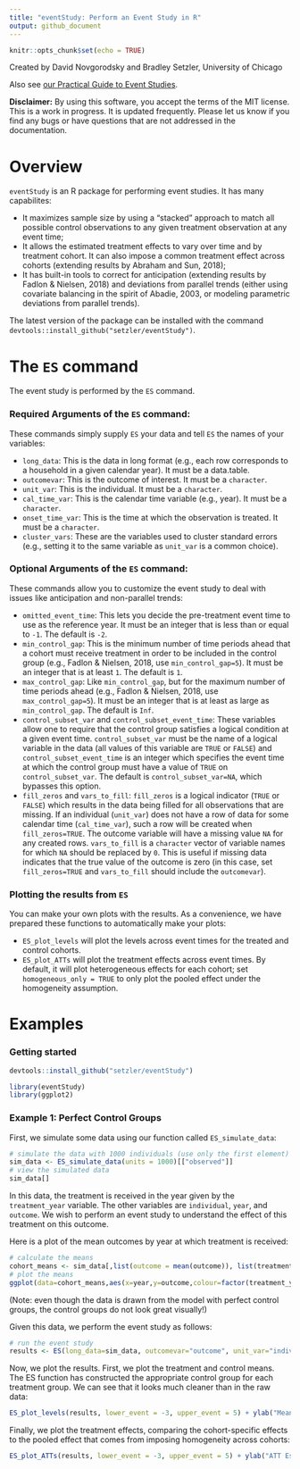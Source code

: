 ```yaml
---
title: "eventStudy: Perform an Event Study in R"
output: github_document
---
```


```r
knitr::opts_chunk$set(echo = TRUE)
```


Created by David Novgorodsky and Bradley Setzler, University of Chicago

Also see [our Practical Guide to Event Studies](https://github.com/setzler/eventStudy/blob/master/guide/event_study_guide.pdf).

**Disclaimer:** By using this software, you accept the terms of the MIT license. This is a work in progress. It is updated frequently. Please let us know if you find any bugs or have questions that are not addressed in the documentation.



# Overview

`eventStudy` is an R package for performing event studies. It has many capabilites:

- It maximizes sample size by using a "stacked" approach to match all possible control observations to any given treatment observation at any event time;
- It allows the estimated treatment effects to vary over time and by treatment cohort. It can also impose a common treatment effect across cohorts (extending results by Abraham and Sun, 2018);
- It has built-in tools to correct for anticipation (extending results by Fadlon & Nielsen, 2018) and deviations from parallel trends (either using covariate balancing in the spirit of Abadie, 2003, or modeling parametric deviations from parallel trends).




The latest version of the package can be installed with the command `devtools::install_github("setzler/eventStudy")`.

# The `ES` command

The event study is performed by the `ES` command.

### Required Arguments of the `ES` command:

These commands simply supply `ES` your data and tell `ES` the names of your variables:

- `long_data`: This is the data in long format (e.g., each row corresponds to a household in a given calendar year). It must be a data.table.
- `outcomevar`: This is the outcome of interest. It must be a `character`.
- `unit_var`: This is the individual. It must be a `character`.
- `cal_time_var`: This is the calendar time variable (e.g., year). It must be a `character`.
- `onset_time_var`: This is the time at which the observation is treated. It must be a `character`.
- `cluster_vars`: These are the variables used to cluster standard errors (e.g., setting it to the same variable as `unit_var` is a common choice).

### Optional Arguments of the `ES` command:

These commands allow you to customize the event study to deal with issues like anticipation and non-parallel trends:

- `omitted_event_time`: This lets you decide the pre-treatment event time to use as the reference year. It must be an integer that is less than or equal to `-1`. The default is `-2`.
- `min_control_gap`: This is the minimum number of time periods ahead that a cohort must receive treatment in order to be included in the control group (e.g., Fadlon & Nielsen, 2018, use `min_control_gap=5`). It must be an integer that is at least `1`. The default is `1`.
- `max_control_gap`: Like `min_control_gap`, but for the maximum number of time periods ahead  (e.g., Fadlon & Nielsen, 2018, use `max_control_gap=5`). It must be an integer that is at least as large as `min_control_gap`. The default is `Inf`.
- `control_subset_var` and `control_subset_event_time`: These variables allow one to require that the control group  satisfies a logical condition at a given event time. `control_subset_var` must be the name of a logical variable in the data (all values of this variable are `TRUE` or `FALSE`) and `control_subset_event_time` is an integer which specifies the event time at which the control group must have a value of `TRUE` on `control_subset_var`. The default is `control_subset_var=NA`, which bypasses this option.
- `fill_zeros` and `vars_to_fill`: `fill_zeros` is a logical indicator (`TRUE` or `FALSE`) which results in the data being filled for all observations that are missing. If an individual (`unit_var`) does not have a row of data for some calendar time (`cal_time_var`), such a row will be created when `fill_zeros=TRUE`. The outcome variable will have a missing value `NA` for any created rows. `vars_to_fill` is a `character` vector of variable names for which `NA` should be replaced by `0`. This is useful if missing data indicates that the true value of the outcome is zero (in this case, set `fill_zeros=TRUE` and `vars_to_fill` should include the `outcomevar`).


### Plotting the results from `ES`

You can make your own plots with the results. As a convenience, we have prepared these functions to automatically make your plots:

- `ES_plot_levels` will plot the levels across event times for the treated and control cohorts.
- `ES_plot_ATTs` will plot the treatment effects across event times. By default, it will plot heterogeneous effects for each cohort; set `homogeneous_only = TRUE` to only plot the pooled effect under the homogeneity assumption.


# Examples

### Getting started

```r
devtools::install_github("setzler/eventStudy")
```

```r
library(eventStudy)
library(ggplot2)
```



### Example 1: Perfect Control Groups

First, we simulate some data using our function called `ES_simulate_data`:

```r
# simulate the data with 1000 individuals (use only the first element)
sim_data <- ES_simulate_data(units = 1000)[["observed"]]
# view the simulated data
sim_data[]
```

In this data, the treatment is received in the year given by the `treatment_year` variable. The other variables are `individual`, `year`, and `outcome`. We wish to perform an event study to understand the effect of this treatment on this outcome.

Here is a plot of the mean outcomes by year at which treatment is received:

```r
# calculate the means
cohort_means <- sim_data[,list(outcome = mean(outcome)), list(treatment_year,year)]
# plot the means
ggplot(data=cohort_means,aes(x=year,y=outcome,colour=factor(treatment_year))) + geom_line() + labs(x = "Year", y = "Outcome", color = "Treatment") + theme_bw(base_size=16)
```

(Note: even though the data is drawn from the model with perfect control groups, the control groups do not look great visually!)

Given this data, we perform the event study as follows:

```r
# run the event study
results <- ES(long_data=sim_data, outcomevar="outcome", unit_var="individual", cal_time_var="year", onset_time_var="treatment_year", cluster_vars="individual")
```


Now, we plot the results. First, we plot the treatment and control means. The ES function has constructed the appropriate control group for each treatment group. We can see that it looks much cleaner than in the raw data:

```r
ES_plot_levels(results, lower_event = -3, upper_event = 5) + ylab("Mean of the Outcome")

```

Finally, we plot the treatment effects, comparing the cohort-specific effects to the pooled effect that comes from imposing homogeneity across cohorts:

```r
ES_plot_ATTs(results, lower_event = -3, upper_event = 5) + ylab("ATT Estimate (95% CI)")

```


